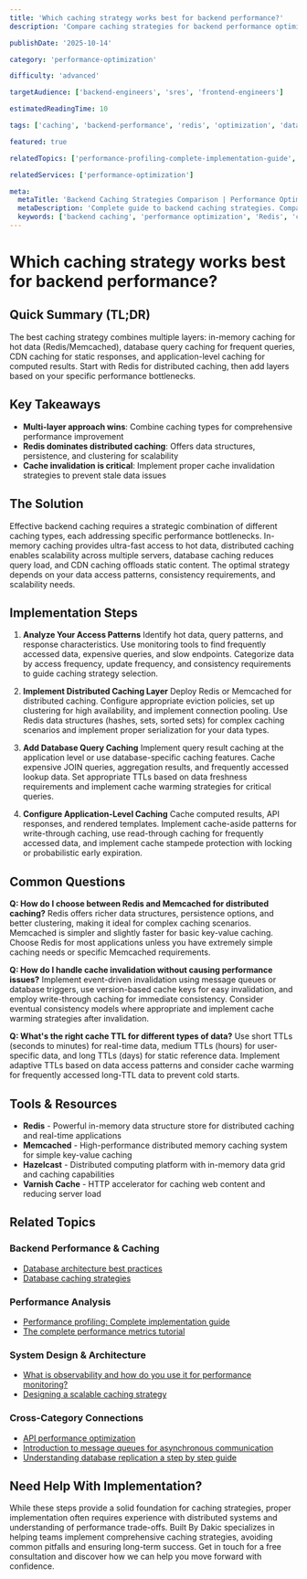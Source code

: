```yaml
---
title: 'Which caching strategy works best for backend performance?'
description: 'Compare caching strategies for backend performance optimization. Learn about in-memory, distributed, database, and CDN caching with implementation guidance.'

publishDate: '2025-10-14'

category: 'performance-optimization'

difficulty: 'advanced'

targetAudience: ['backend-engineers', 'sres', 'frontend-engineers']

estimatedReadingTime: 10

tags: ['caching', 'backend-performance', 'redis', 'optimization', 'database']

featured: true

relatedTopics: ['performance-profiling-complete-implementation-guide', 'what-is-observability-and-how-do-you-use-it-for-performance-monitoring', 'database-architecture', 'the-complete-performance-metrics-tutorial', 'performance-optimization']

relatedServices: ['performance-optimization']

meta:
  metaTitle: 'Backend Caching Strategies Comparison | Performance Optimization Guide'
  metaDescription: 'Complete guide to backend caching strategies. Compare in-memory, distributed, database, and CDN caching for optimal backend performance.'
  keywords: ['backend caching', 'performance optimization', 'Redis', 'caching strategies', 'database performance']
---
```


# Which caching strategy works best for backend performance?

## Quick Summary (TL;DR)

The best caching strategy combines multiple layers: in-memory caching for hot data (Redis/Memcached), database query caching for frequent queries, CDN caching for static responses, and application-level caching for computed results. Start with Redis for distributed caching, then add layers based on your specific performance bottlenecks.

## Key Takeaways

- **Multi-layer approach wins**: Combine caching types for comprehensive performance improvement
- **Redis dominates distributed caching**: Offers data structures, persistence, and clustering for scalability
- **Cache invalidation is critical**: Implement proper cache invalidation strategies to prevent stale data issues

## The Solution

Effective backend caching requires a strategic combination of different caching types, each addressing specific performance bottlenecks. In-memory caching provides ultra-fast access to hot data, distributed caching enables scalability across multiple servers, database caching reduces query load, and CDN caching offloads static content. The optimal strategy depends on your data access patterns, consistency requirements, and scalability needs.

## Implementation Steps

1. **Analyze Your Access Patterns**
   Identify hot data, query patterns, and response characteristics. Use monitoring tools to find frequently accessed data, expensive queries, and slow endpoints. Categorize data by access frequency, update frequency, and consistency requirements to guide caching strategy selection.

2. **Implement Distributed Caching Layer**
   Deploy Redis or Memcached for distributed caching. Configure appropriate eviction policies, set up clustering for high availability, and implement connection pooling. Use Redis data structures (hashes, sets, sorted sets) for complex caching scenarios and implement proper serialization for your data types.

3. **Add Database Query Caching**
   Implement query result caching at the application level or use database-specific caching features. Cache expensive JOIN queries, aggregation results, and frequently accessed lookup data. Set appropriate TTLs based on data freshness requirements and implement cache warming strategies for critical queries.

4. **Configure Application-Level Caching**
   Cache computed results, API responses, and rendered templates. Implement cache-aside patterns for write-through caching, use read-through caching for frequently accessed data, and implement cache stampede protection with locking or probabilistic early expiration.

## Common Questions

**Q: How do I choose between Redis and Memcached for distributed caching?**
Redis offers richer data structures, persistence options, and better clustering, making it ideal for complex caching scenarios. Memcached is simpler and slightly faster for basic key-value caching. Choose Redis for most applications unless you have extremely simple caching needs or specific Memcached requirements.

**Q: How do I handle cache invalidation without causing performance issues?**
Implement event-driven invalidation using message queues or database triggers, use version-based cache keys for easy invalidation, and employ write-through caching for immediate consistency. Consider eventual consistency models where appropriate and implement cache warming strategies after invalidation.

**Q: What's the right cache TTL for different types of data?**
Use short TTLs (seconds to minutes) for real-time data, medium TTLs (hours) for user-specific data, and long TTLs (days) for static reference data. Implement adaptive TTLs based on data access patterns and consider cache warming for frequently accessed long-TTL data to prevent cold starts.

## Tools & Resources

- **Redis** - Powerful in-memory data structure store for distributed caching and real-time applications
- **Memcached** - High-performance distributed memory caching system for simple key-value caching
- **Hazelcast** - Distributed computing platform with in-memory data grid and caching capabilities
- **Varnish Cache** - HTTP accelerator for caching web content and reducing server load

## Related Topics

### Backend Performance & Caching
- [Database architecture best practices]({{/topics/database-architecture-best-practices}})
- [Database caching strategies]({{/topics/database-caching-strategies}})

### Performance Analysis
- [Performance profiling: Complete implementation guide]({{/topics/performance-profiling-complete-implementation-guide}})
- [The complete performance metrics tutorial]({{/topics/the-complete-performance-metrics-tutorial}})

### System Design & Architecture
- [What is observability and how do you use it for performance monitoring?]({{/topics/what-is-observability-and-how-do-you-use-it-for-performance-monitoring}})
- [Designing a scalable caching strategy]({{/topics/designing-a-scalable-caching-strategy}})

### Cross-Category Connections
- [API performance optimization]({{/topics/api-performance-optimization}})
- [Introduction to message queues for asynchronous communication]({{/topics/introduction-to-message-queues-for-asynchronous-communication}})
- [Understanding database replication a step by step guide]({{/topics/understanding-database-replication-a-step-by-step-guide}})

## Need Help With Implementation?

While these steps provide a solid foundation for caching strategies, proper implementation often requires experience with distributed systems and understanding of performance trade-offs. Built By Dakic specializes in helping teams implement comprehensive caching strategies, avoiding common pitfalls and ensuring long-term success. Get in touch for a free consultation and discover how we can help you move forward with confidence.
